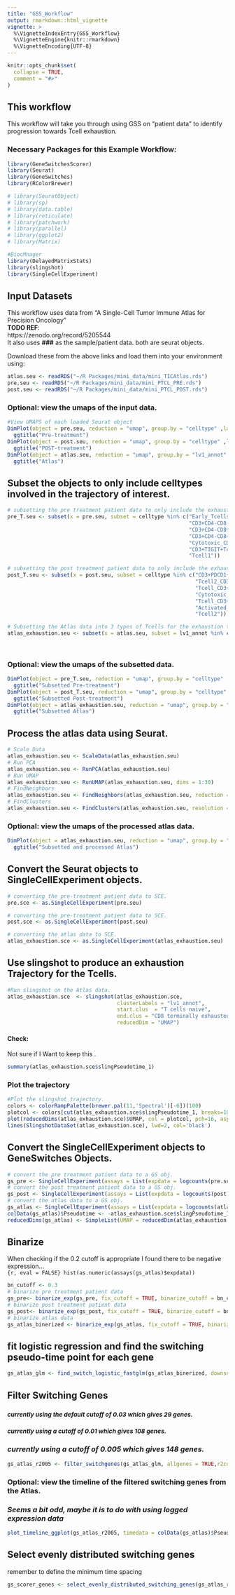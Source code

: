 ```yaml
---
title: "GSS_Workflow"
output: rmarkdown::html_vignette
vignette: >
  %\VignetteIndexEntry{GSS_Workflow}
  %\VignetteEngine{knitr::rmarkdown}
  %\VignetteEncoding{UTF-8}
---
```


```r
knitr::opts_chunk$set(
  collapse = TRUE,
  comment = "#>"
)
```
## This workflow
This workflow will take you through using GSS on "patient data" to identify progression towards Tcell exhaustion. 

### Necessary Packages for this Example Workflow: 
```r
library(GeneSwitchesScorer)
library(Seurat)
library(GeneSwitches)
library(RColorBrewer)

# library(SeuratObject)
# library(sp)
# library(data.table)
# library(reticulate)
# library(patchwork)
# library(parallel)
# library(ggplot2)
# library(Matrix)

#BiocMnager
library(DelayedMatrixStats)
library(slingshot)
library(SingleCellExperiment)
```

## Input Datasets
This workflow uses data from "A Single-Cell Tumor Immune Atlas for Precision Oncology" \
**TODO REF**:\
https://zenodo.org/record/5205544 \
It also uses **###** as the sample/patient data. 
both are seurat objects.

Download these from the above links and load them into your environment using:
```r
atlas.seu <- readRDS("~/R Packages/mini_data/mini_TICAtlas.rds")
pre.seu <- readRDS("~/R Packages/mini_data/mini_PTCL_PRE.rds")
post.seu <- readRDS("~/R Packages/mini_data/mini_PTCL_POST.rds")
```

### Optional: view the umaps of the input data. 
```r
#View UMAPS of each loaded Seurat object
DimPlot(object = pre.seu, reduction = "umap", group.by = "celltype" ,label = T) +
  ggtitle("Pre-treatment")
DimPlot(object = post.seu, reduction = "umap", group.by = "celltype" ,label = T) +
  ggtitle("POST-treatment")
DimPlot(object = atlas.seu, reduction = "umap", group.by = "lv1_annot" ,label = T) +
  ggtitle("Atlas")
```

## Subset the objects to only include celltypes involved in the trajectory of interest. 
```r
# subsetting the pre treatment patient data to only include the exhaustion trajectory.
pre_T.seu <- subset(x = pre.seu, subset = celltype %in% c("Early_Tcells/CD3+CD4+TIGIT+GATA3+",
                                                          "CD3+CD4-CD8-TIGIT+_Tcell3",
                                                          "CD3+CD4-CD8+TIGIT+_Tcell2",
                                                          "CD3+CD4-CD8+TIGIT+_Tcells",
                                                          "Cytotoxic_CD8Tcell",
                                                          "CD3+TIGIT+Tcell",
                                                          "Tcell1"))

# subsetting the post treatment patient data to only include the exhaustion trajectory.
post_T.seu <- subset(x = post.seu, subset = celltype %in% c("CD3+PDCD1+TIGIT+Activated",
                                                            "Tcell2_CD3+GATA3+TIGIT+",
                                                            "Tcell_CD3+GATA3+TIGIT+",
                                                            "Cytotoxic_CD8Tcell",
                                                            "Tcell_CD3+TIGIT+",
                                                            "Activated_Tcell",
                                                            "Tcell2"))

# Subsetting the Atlas data into 3 types of Tcells for the exhaustion trajectory.
atlas_exhaustion.seu <- subset(x = atlas.seu, subset = lv1_annot %in% c("T cells naive",
                                                                        "CD8 cytotoxic", 
                                                                        "CD8 terminally exhausted"))
```

### Optional: view the umaps of the subsetted data. 
```r
DimPlot(object = pre_T.seu, reduction = "umap", group.by = "celltype" ,label = T) +
  ggtitle("Subsetted Pre-treatment")
DimPlot(object = post_T.seu, reduction = "umap", group.by = "celltype" ,label = T) +
  ggtitle("Subsetted Post-treatment")
DimPlot(object = atlas_exhaustion.seu, reduction = "umap", group.by = "lv1_annot" ,label = T) +
  ggtitle("Subsetted Atlas")
```


## Process the atlas data using Seurat. 
```r
# Scale Data
atlas_exhaustion.seu <- ScaleData(atlas_exhaustion.seu)
# Run PCA
atlas_exhaustion.seu <- RunPCA(atlas_exhaustion.seu)
# Run UMAP
atlas_exhaustion.seu <- RunUMAP(atlas_exhaustion.seu, dims = 1:30)
# FindNeighbors
atlas_exhaustion.seu <- FindNeighbors(atlas_exhaustion.seu, reduction = "pca", dims = 1:30)
# FindClusters
atlas_exhaustion.seu <- FindClusters(atlas_exhaustion.seu, resolution = 0.5)
```

### Optional: view the umaps of the processed atlas data. 
```r
DimPlot(object = atlas_exhaustion.seu, reduction = "umap", group.by = "lv1_annot" ,label = T) +
  ggtitle("Subsetted and processed Atlas")
```

## Convert the Seurat objects to SingleCellExperiment objects.
```r
# converting the pre-treatment patient data to SCE.
pre.sce <- as.SingleCellExperiment(pre.seu)

# converting the pre-treatment patient data to SCE.
post.sce <- as.SingleCellExperiment(post.seu)

# converting the atlas data to SCE.
atlas_exhaustion.sce <- as.SingleCellExperiment(atlas_exhaustion.seu)
```

## Use slingshot to produce an exhaustion Trajectory for the Tcells.
```r
#Run slingshot on the Atlas data.
atlas_exhaustion.sce  <- slingshot(atlas_exhaustion.sce, 
                                   clusterLabels = "lv1_annot", 
                                   start.clus  = "T cells naive", 
                                   end.clus = "CD8 terminally exhausted", 
                                   reducedDim = "UMAP")
```

#### Check:
Not sure if I Want to keep this .
```r
summary(atlas_exhaustion.sce$slingPseudotime_1)
```


### Plot the trajectory
```r
#Plot the slingshot trajectory.
colors <- colorRampPalette(brewer.pal(11,'Spectral')[-6])(100)
plotcol <- colors[cut(atlas_exhaustion.sce$slingPseudotime_1, breaks=100)]
plot(reducedDims(atlas_exhaustion.sce)$UMAP, col = plotcol, pch=16, asp = 1)
lines(SlingshotDataSet(atlas_exhaustion.sce), lwd=2, col='black')
```

## Convert the SingleCellExperiment objects to GeneSwitches Objects.
```r
# convert the pre treatment patient data to a GS obj. 
gs_pre <- SingleCellExperiment(assays = List(expdata = logcounts(pre.sce)))
# convert the post treatment patient data to a GS obj. 
gs_post <- SingleCellExperiment(assays = List(expdata = logcounts(post.sce)))
# convert the atlas data to a GS obj.
gs_atlas <- SingleCellExperiment(assays = List(expdata = logcounts(atlas_exhaustion.sce)))
colData(gs_atlas)$Pseudotime <- -atlas_exhaustion.sce$slingPseudotime_1
reducedDims(gs_atlas) <- SimpleList(UMAP = reducedDim(atlas_exhaustion.sce, "UMAP", withDimnames=TRUE))
```

## Binarize
When checking if the 0.2 cutoff is appropriate I found there to be negative expression... \
```{r, eval = FALSE} hist(as.numeric(assays(gs_atlas)$expdata))``` \
```r
bn_cutoff <- 0.3
# binarize pre treatment patient data
gs_pre<- binarize_exp(gs_pre, fix_cutoff = TRUE, binarize_cutoff = bn_cutoff)
# binarize post treatment patient data
gs_post<- binarize_exp(gs_post, fix_cutoff = TRUE, binarize_cutoff = bn_cutoff)
# binarize atlas data
gs_atlas_binerized <- binarize_exp(gs_atlas, fix_cutoff = TRUE, binarize_cutoff = bn_cutoff)
```

## fit logistic regression and find the switching pseudo-time point for each gene
```r
gs_atlas_glm <- find_switch_logistic_fastglm(gs_atlas_binerized, downsample = FALSE, show_warning = FALSE)
```

## Filter Switching Genes
### ~*currently using the default cutoff of 0.03 which gives 29 genes.*~
### ~*currently using a cutoff of 0.01 which gives 108 genes.*~
### *currently using a cutoff of 0.005 which gives 148 genes.*
```r
gs_atlas_r2005 <- filter_switchgenes(gs_atlas_glm, allgenes = TRUE,r2cutoff = 0.005)
```


### Optional: view the timeline of the filtered switching genes from the Atlas.
### *Seems a bit odd, maybe it is to do with using logged expression data*
```r
plot_timeline_ggplot(gs_atlas_r2005, timedata = colData(gs_atlas)$Pseudotime, txtsize = 3)
```

## Select evenly distributed switching genes
remember to define the minimum time spacing
```r
gs_scorer_genes <- select_evenly_distributed_switching_genes(gs_atlas_r2005, min_time_spacing = 5)
```
